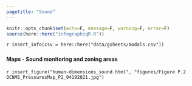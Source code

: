 ```yaml
---
pagetitle: "Sound"
---
```


```r
knitr::opts_chunk$set(echo=F, message=F, warning=F, error=F)
source(here::here("infographiqR.R"))
```

`r insert_info(csv = here::here("data/gsheets/modals.csv"))`


### {.tabset}

#### Maps - Sound monitoring and zoning areas

`r insert_figure("human-dimensions_sound.html", "figures/Figure P.2 OCNMS_PressuresMap_P2_04192021.jpg")`
